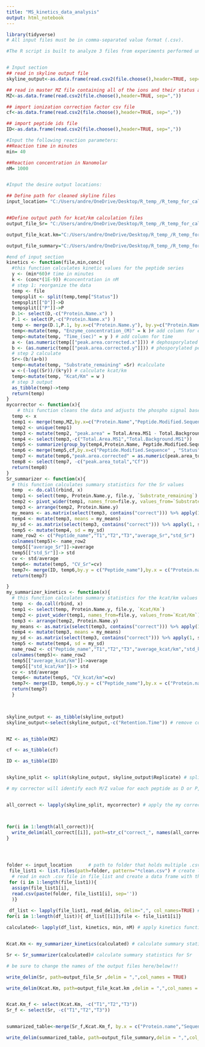 ---
title: "MS_kinetics_data_analysis"
output: html_notebook
---

```{r}
library(tidyverse)
# All input files must be in comma-separated value format (.csv). 

#The R script is built to analyze 3 files from experiments performed under the same conditions with the same enzyme that the user desires to be analyzed and summarized together. If there are a different number of files than 3 from the same conditions with the same enzyme, the R script can be adjusted. To increase or decrease the number of replicate trials, go to lines 94 and 114. At these lines, add additional trials by adding "T4", "T5," etc. After the "T3," but before "average."  Then repeat the same function at lines 178 and 179. 


# Input section
## read in skyline output file
skyline_output<-as.data.frame(read.csv2(file.choose(),header=TRUE, sep=",")) 

## read in master MZ file containing all of the ions and their status as either dephosphorylated (D) or phosphorylated (P)
MZ<-as.data.frame(read.csv2(file.choose(),header=TRUE, sep=",")) 

## import ionization correction factor csv file 
cf<-as.data.frame(read.csv2(file.choose(),header=TRUE, sep=","))

## import peptide ids file
ID<-as.data.frame(read.csv2(file.choose(),header=TRUE, sep=",")) 

#Input the following reaction parameters:
##Reaction time in minutes
min= 40 

##Reaction concentration in Nanomolar 
nM= 1000


#Input the desire output locations: 

## Define path for cleaned skyline files 
input_location= "C:/Users/andre/OneDrive/Desktop/R_temp_/R_temp_for_calculations/" 


##Define output path for kcat/km calculation files 
output_file_Sr= "C:/Users/andre/OneDrive/Desktop/R_temp_/R_temp_for_calculations/Sc_Cdc14_1000nM_Sr.csv"

output_file_kcat.km="C:/Users/andre/OneDrive/Desktop/R_temp_/R_temp_for_calculations/Sc_Cdc14_1000nM_kcat.km.csv"

output_file_summary="C:/Users/andre/OneDrive/Desktop/R_temp_/R_temp_for_calculations/Sc_Cdc14_1000nM_summary.csv"

#end of input section
kinetics <- function(file,min,conc){
  #this function calculates kinetic values for the peptide series 
  y <- (min*60)# time in minutes
  k <- (conc*(1E-9)) #concentration in nM
  # step 1: reorganize the data 
  temp <- file
  tempsplit <- split(temp,temp["Status"])
  tempsplit[["D"]]->D 
  tempsplit[["P"]]->P
  D.1<- select(D,-c("Protein.Name.x") )
  P.1 <- select(P,-c("Protein.Name.x") )
  temp <- merge(D.1,P.1, by.x=c("Protein.Name.y"), by.y=c("Protein.Name.y"), all.x=TRUE, all.y=TRUE)
  temp<-mutate(temp, "Enzyme_concentration_(M)" = k )# add column for enzyme concentration
  temp<-mutate(temp, "Time_(sec)" = y ) # add column for time
  a <- (as.numeric(temp[["peak.area.corrected.x"]])) # dephosporylated peak area
  b <- (as.numeric(temp[["peak.area.corrected.y"]])) # phosporylated peak area
  # step 2 calculate 
  Sr<-(b/(a+b))
  temp<-mutate(temp, "Substrate_remaining" =Sr) #calculate 
  w <-(-log((Sr))/(k*y)) # calculate kcat/km
  temp<-mutate(temp, "Kcat/Km" = w )
  # step 3 output 
  as_tibble(temp)->temp
  return(temp)
}
mycorrector <- function(x){
    # this function cleans the data and adjusts the phospho signal based on the correction factor from the lambda phosphatase data
  temp <- x
  temp1 <- merge(temp,MZ,by.x=c("Protein.Name","Peptide.Modified.Sequence","Precursor.Mz" ), by.y =c("Protein.Name","Peptide.Modified.Sequence","Precursor.Mz"))
  temp2 <- unique(temp1)
  temp3 <- mutate(temp2, "peak.area" = Total.Area.MS1 - Total.Background.MS1)
  temp4 <- select(temp3,-c("Total.Area.MS1","Total.Background.MS1"))
  temp5 <- summarize(group_by(temp4,Protein.Name, Peptide.Modified.Sequence, Status), peak.area_total= sum(peak.area))
  temp6 <- merge(temp5,cf,by.x=c("Peptide.Modified.Sequence" , "Status"),by.y=c("Peptide.Modified.Sequence","Status"), all.x=TRUE, all.y=TRUE)
  temp7 <- mutate(temp6,"peak.area.corrected" = as.numeric(peak.area_total) * as.numeric(Cf))
  temp8 <- select(temp7, -c("peak.area_total","Cf"))
  return(temp8)
}
Sr_summarizer <- function(x){
  # this function calculates summary statistics for the Sr values 
  temp  <- do.call(rbind, x) 
  temp1 <- select(temp, Protein.Name.y, file.y, `Substrate_remaining`) 
  temp2 <- pivot_wider(temp1, names_from=file.y, values_from=`Substrate_remaining`) 
  temp3 <- arrange(temp2, Protein.Name.y)
  my_means <- as.matrix(select(temp3, contains("correct"))) %>% apply(1, mean)
  temp4 <- mutate(temp3, means = my_means)
  my_sd <- as.matrix(select(temp3, contains("correct"))) %>% apply(1, sd)
  temp5 <- mutate(temp4, sd = my_sd)
  name_row2 <- c("Peptide_name","T1","T2","T3","average_Sr","std_Sr")
  colnames(temp5)<- name_row2
  temp5[["average_Sr"]]->average
  temp5[["std_Sr"]]-> std
  cv <- std/average
  temp6<- mutate(temp5, "CV_Sr"=cv)
  temp7<- merge(ID, temp6,by.y = c("Peptide_name"),by.x = c("Protein.name"))
  return(temp7)

}
my_summarizer_kinetics <- function(x){
  # this function calculates summary statistics for the kcat/km values 
  temp  <- do.call(rbind, x) 
  temp1 <- select(temp, Protein.Name.y, file.y, `Kcat/Km`) 
  temp2 <- pivot_wider(temp1, names_from=file.y, values_from=`Kcat/Km`) 
  temp3 <- arrange(temp2, Protein.Name.y)
  my_means <- as.matrix(select(temp3, contains("correct"))) %>% apply(1, mean)
  temp4 <- mutate(temp3, means = my_means)
  my_sd <- as.matrix(select(temp3, contains("correct"))) %>% apply(1, sd)
  temp5 <- mutate(temp4, sd = my_sd)
  name_row2 <- c("Peptide_name","T1","T2","T3","average_kcat/km","std_kcat/km")
  colnames(temp5)<- name_row2
  temp5[["average_kcat/km"]]->average
  temp5[["std_kcat/km"]]-> std
  cv <- std/average
  temp6<- mutate(temp5, "CV_kcat/km"=cv)
  temp7<- merge(ID, temp6,by.y = c("Peptide_name"),by.x = c("Protein.name"))
  return(temp7)
  }


 
skyline_output <- as_tibble(skyline_output)
skyline_output<-select(skyline_output,-c("Retention.Time")) # remove columns 


MZ <- as_tibble(MZ)

cf <- as_tibble(cf)

ID <- as_tibble(ID)


skyline_split <- split(skyline_output, skyline_output$Replicate) # split the skyline file into individual replicates 

# my corrector will identify each M/Z value for each peptide as D or P, and give a single peak area value for each ion, then correct the peak area based on the correction factor 


all_correct <- lapply(skyline_split, mycorrector) # apply the my corrector function across all replicates



for(i in 1:length(all_correct)){
  write_delim(all_correct[[i]], path=str_c("correct_", names(all_correct)[i], "clean.csv", sep=""), delim=",") # output cleaned files 
}




folder <- input_location      # path to folder that holds multiple .csv files
 file_list1 <- list.files(path=folder, pattern="*clean.csv") # create list of all .csv files in folder
  # read in each .csv file in file_list and create a data frame with the same name as the .csv file
 for (i in 1:length(file_list1)){
  assign(file_list1[i], 
  read.csv(paste(folder, file_list1[i], sep=''))
  )}
 
 df_list <- lapply(file_list1, read_delim, delim=",", col_names=TRUE) # add the file name into each individual file as a column in list 1
for(i in 1:length(df_list)){ df_list[[i]]$file <- file_list1[i]}

calculated<- lapply(df_list, kinetics, min, nM) # apply kinetics function each individual file in the sequence 


Kcat.Km <- my_summarizer_kinetics(calculated) # calculate summary statistics for kcat/km

Sr <- Sr_summarizer(calculated)# calculate summary statistics for Sr

# be sure to change the names of the output files here/below!!!

write_delim(Sr, path=output_file_Sr ,delim = ",",col_names = TRUE)

write_delim(Kcat.Km, path=output_file_kcat.km ,delim = ",",col_names = TRUE)


Kcat.Km_f <- select(Kcat.Km, -c("T1","T2","T3"))
Sr_f <- select(Sr, -c("T1","T2","T3"))


summarized_table<-merge(Sr_f,Kcat.Km_f, by.x = c("Protein.name","Sequence"), by.y =  c("Protein.name","Sequence"))

write_delim(summarized_table, path=output_file_summary,delim = ",",col_names = TRUE)

```